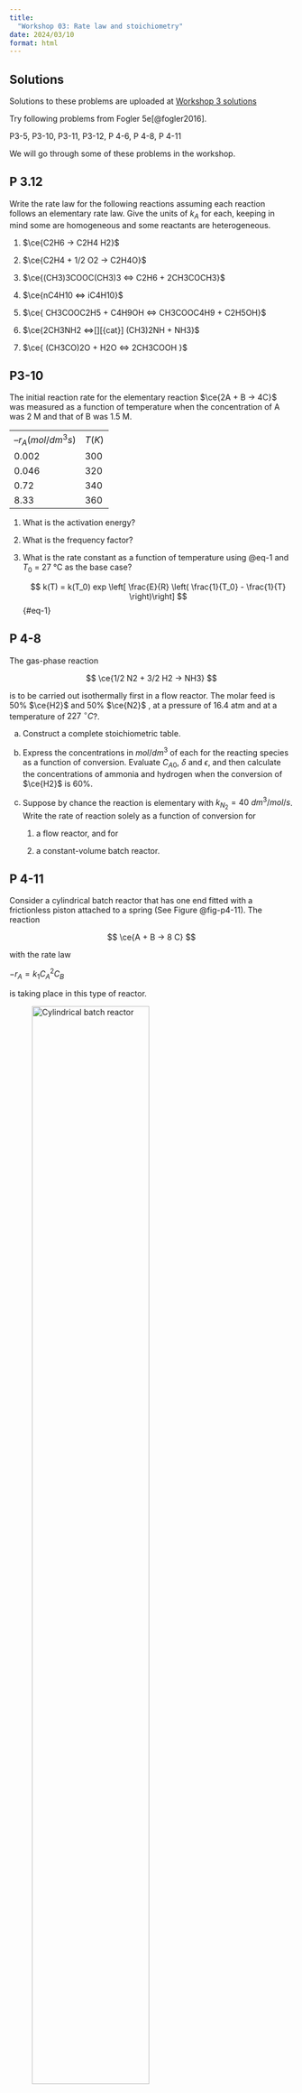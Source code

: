 ```yaml
---
title: 
  "Workshop 03: Rate law and stoichiometry"
date: 2024/03/10
format: html
---
```


::: {.callout-note}
## Solutions

Solutions to these problems are uploaded at [Workshop 3 solutions](./solutions.qmd)

:::


Try following problems from Fogler 5e[@fogler2016].

P3-5, P3-10, P3-11, P3-12, P 4-6, P 4-8, P 4-11

We will go through some of these problems in the workshop. 

## P 3.12

Write the rate law for the following reactions assuming each reaction follows
an elementary rate law. Give the units of $k_A$ for each, keeping in mind some are
homogeneous and some reactants are heterogeneous.

1. $\ce{C2H6 -> C2H4 H2}$

2. $\ce{C2H4 + 1/2 O2 -> C2H4O}$

3. $\ce{(CH3)3COOC(CH3)3 <=> C2H6 + 2CH3COCH3}$

4. $\ce{nC4H10 <=> iC4H10}$

5. $\ce{ CH3COOC2H5 + C4H9OH <=> CH3COOC4H9 + C2H5OH}$

6. $\ce{2CH3NH2 <=>[][{cat}] (CH3)2NH + NH3}$

7. $\ce{ (CH3CO)2O + H2O <=> 2CH3COOH }$


## P3-10

The initial reaction rate for the elementary reaction $\ce{2A + B -> 4C}$ was
measured as a function of temperature when the concentration of A was 2 M and
that of B was 1.5 M.

|||
|-|-|
|$–r_A (mol/dm^3 s)$ | $T(K)$|
| 0.002 | 300 |
| 0.046 | 320 |
| 0.72 | 340 |
| 8.33 | 360 |

1. What is the activation energy?

2. What is the frequency factor?

3. What is the rate constant as a function of temperature using @eq-1 and $T_0$
   = 27 &deg;C as the base case?

   $$
   k(T) = k(T_0) exp \left[ \frac{E}{R} \left( \frac{1}{T_0} - \frac{1}{T} \right)\right]
   $${#eq-1}


## P 4-8

The gas-phase reaction

$$
\ce{1/2 N2 + 3/2 H2 -> NH3}
$$

is to be carried out isothermally first in a flow reactor.
The molar feed is 50% $\ce{H2}$ and 50% $\ce{N2}$ , at a pressure of 16.4 atm
and at a temperature of $227 \ ^{\circ}C$?.

(a) Construct a complete stoichiometric table.

(b) Express the concentrations in $mol/dm^3$ of each for the reacting species
    as a function of conversion. Evaluate $C_{A0}$, $\delta$ and $\epsilon$,
    and then calculate the concentrations of ammonia and hydrogen when the
    conversion of $\ce{H2}$ is 60%.

(c) Suppose by chance the reaction is elementary with $k_{N_2} = 40 \ dm^3
    /mol/s$. Write the rate of reaction solely as a function of conversion for

    (1) a flow reactor, and for

    (2) a constant-volume batch reactor.

## P 4-11

Consider a cylindrical batch reactor that has one end fitted with a
frictionless piston attached to a spring (See Figure @fig-p4-11). The reaction

$$
\ce{A + B -> 8 C}
$$

with the rate law

$-r_A = k_1 C_A^2 C_B$

is taking place in this type of reactor.

::: {.content-visible when-format="html"}

![Cylindrical batch reactor](../../../assets/images/fig_p4.11_o.png){#fig-p4-11 width=70%}

:::

::: {.content-visible unless-format="html"}

![Cylindrical batch reactor](../../../assets/images/fig_p4.11_o.png){#fig-p4-11}

:::


(a) Write the rate law solely as a function of conversion, numerically
    evaluating all possible symbols.

(b) What is the conversion and rate of reaction when $V=0.2 \ ft^3$ ?

Additional information:

Equal moles of A and B are present at $t_0$

Initial volume: $0.15 \ ft^3$

Value of $k_1 : 1.0 \ (ft^3 /lb mol)^2 \cdot s^{-1}$

The spring constant is such that the relationship between the volume of the
reactor and pressure within the reactor is

$V = (0.1)\ (P)$   (V in $ft^3$ , P in $atm$)

Temperature of system (considered constant): $140 \ ^{\circ}F$

Gas constant: $0.73 \ ft^3 atm/lb mol \cdot ^{\circ}R$

